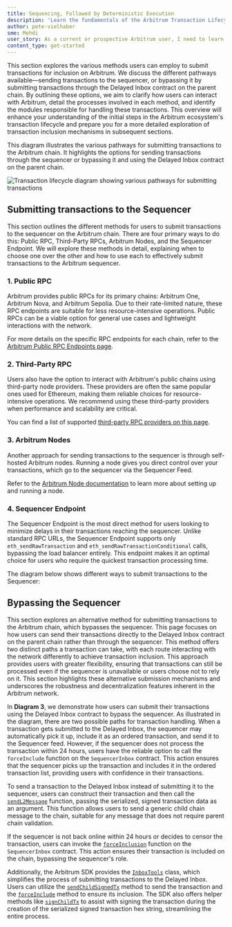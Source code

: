 ```yaml
---
title: Sequencing, Followed by Deterministic Execution
description: 'Learn the fundamentals of the Arbitrum Transaction Lifecycle, sequencing, and deterministic execution.'
author: pete-vielhaber
sme: Mehdi
user_story: As a current or prospective Arbitrum user, I need to learn more about the transaction lifecycle.
content_type: get-started
---
```


<!--import ImageZoom from '@site/src/components/ImageZoom';-->

This section explores the various methods users can employ to submit transactions for inclusion on <a data-quicklook-from="arbitrum">Arbitrum</a>. We discuss the different pathways available—sending transactions to the <a data-quicklook-from="sequencer">sequencer</a>, or bypassing it by submitting transactions through the <a data-quicklook-from="delayed-inbox">Delayed Inbox</a> contract on the <a data-quicklook-from="parent-chain">parent chain</a>. By outlining these options, we aim to clarify how users can interact with Arbitrum, detail the processes involved in each method, and identify the modules responsible for handling these transactions. This overview will enhance your understanding of the initial steps in the Arbitrum ecosystem's <a data-quicklook-from="transaction">transaction</a> lifecycle and prepare you for a more detailed exploration of transaction inclusion mechanisms in subsequent sections.

This diagram illustrates the various pathways for submitting transactions to the Arbitrum chain. It highlights the options for sending transactions through the sequencer or bypassing it and using the Delayed Inbox contract on the parent chain.

![Transaction lifecycle diagram showing various pathways for submitting transactions](/img/haw-transaction-lifecycle-interactive.svg)

## Submitting transactions to the Sequencer

This section outlines the different methods for users to submit transactions to the sequencer on the Arbitrum chain. There are four primary ways to do this: Public RPC, Third-Party RPCs, Arbitrum Nodes, and the Sequencer Endpoint. We will explore these methods in detail, explaining when to choose one over the other and how to use each to effectively submit transactions to the Arbitrum sequencer.

### 1. Public RPC
Arbitrum provides public RPCs for its primary chains: <a data-quicklook-from="arbitrum-one">Arbitrum One</a>, <a data-quicklook-from="arbitrum-nova">Arbitrum Nova</a>, and Arbitrum Sepolia. Due to their rate-limited nature, these RPC endpoints are suitable for less resource-intensive operations. Public RPCs can be a viable option for general use cases and lightweight interactions with the network.

For more details on the specific RPC endpoints for each chain, refer to the [Arbitrum Public RPC Endpoints page](https://docs.arbitrum.io/build-decentralized-apps/reference/node-providers#arbitrum-public-rpc-endpoints).

### 2. Third-Party RPC

Users also have the option to interact with Arbitrum's public chains using third-party node providers. These providers are often the same popular ones used for Ethereum, making them reliable choices for resource-intensive operations. We recommend using these third-party providers when performance and scalability are critical.

You can find a list of supported [third-party RPC providers on this page](https://docs.arbitrum.io/build-decentralized-apps/reference/node-providers#third-party-rpc-providers).

### 3. Arbitrum Nodes

Another approach for sending transactions to the sequencer is through self-hosted Arbitrum nodes. Running a node gives you direct control over your transactions, which go to the sequencer via the <a data-quicklook-from="sequencer-feed">Sequencer Feed</a>.

Refer to the [Arbitrum Node documentation](https://docs.arbitrum.io/run-arbitrum-node/overview) to learn more about setting up and running a node.

### 4. Sequencer Endpoint

The Sequencer Endpoint is the most direct method for users looking to minimize delays in their transactions reaching the sequencer. Unlike standard RPC URLs, the Sequencer Endpoint supports only `eth_sendRawTransaction` and `eth_sendRawTransactionConditional` calls, bypassing the load balancer entirely. This endpoint makes it an optimal choice for users who require the quickest transaction processing time.

The diagram below shows different ways to submit transactions to the Sequencer:

<!--<ImageZoom
  src="/img/haw-submit-tx-to-sequencer.svg"
  alt="Submit transaction to the Sequencer"
  className="img-600px"
/>-->

## Bypassing the Sequencer

This section explores an alternative method for submitting transactions to the Arbitrum chain, which bypasses the sequencer. This page focuses on how users can send their transactions directly to the Delayed Inbox contract on the parent chain rather than through the sequencer. This method offers two distinct paths a transaction can take, with each route interacting with the network differently to achieve transaction inclusion. This approach provides users with greater flexibility, ensuring that transactions can still be processed even if the sequencer is unavailable or users choose not to rely on it. This section highlights these alternative submission mechanisms and underscores the robustness and decentralization features inherent in the Arbitrum network.

In **Diagram 3**, we demonstrate how users can submit their transactions using the Delayed Inbox contract to bypass the sequencer. As illustrated in the diagram, there are two possible paths for transaction handling. When a transaction gets submitted to the Delayed Inbox, the sequencer may automatically pick it up, include it as an ordered transaction, and send it to the Sequencer feed. However, if the sequencer does not process the transaction within 24 hours, users have the reliable option to call the `forceInclude` function on the `SequencerInbox` contract. This action ensures that the sequencer picks up the transaction and includes it in the ordered transaction list, providing users with confidence in their transactions.


<!--<ImageZoom
  src="/img/haw-bypassing-the-sequencer.svg"
  alt="Bypassing the Sequencer"
  className="img-600px"
/>-->

To send a transaction to the Delayed Inbox instead of submitting it to the sequencer, users can construct their transaction and then call the [`sendL2Message`](https://github.com/OffchainLabs/nitro-contracts/blob/fbbcef09c95f69decabaced3da683f987902f3e2/src/bridge/AbsInbox.sol#L150) function, passing the serialized, signed transaction data as an argument. This function allows users to send a generic child chain message to the chain, suitable for any message that does not require parent chain validation.

If the sequencer is not back online within 24 hours or decides to censor the transaction, users can invoke the [`forceInclusion`](https://github.com/OffchainLabs/nitro-contracts/blob/fbbcef09c95f69decabaced3da683f987902f3e2/src/bridge/SequencerInbox.sol#L284) function on the `SequencerInbox` contract. This action ensures their transaction is included on the chain, bypassing the sequencer's role.

Additionally, the Arbitrum SDK provides the [`InboxTools`](https://github.com/OffchainLabs/arbitrum-sdk/blob/792a7ee3ccf09842653bc49b771671706894cbb4/src/lib/inbox/inbox.ts#L64C14-L64C24) class, which simplifies the process of submitting transactions to the Delayed Inbox. Users can utilize the [`sendChildSignedTx`](https://github.com/OffchainLabs/arbitrum-sdk/blob/792a7ee3ccf09842653bc49b771671706894cbb4/src/lib/inbox/inbox.ts#L401C16-L401C33) method to send the transaction and the [`forceInclude`](https://github.com/OffchainLabs/arbitrum-sdk/blob/792a7ee3ccf09842653bc49b771671706894cbb4/src/lib/inbox/inbox.ts#L367) method to ensure its inclusion. The SDK also offers helper methods like [`signChildTx`](https://github.com/OffchainLabs/arbitrum-sdk/blob/792a7ee3ccf09842653bc49b771671706894cbb4/src/lib/inbox/inbox.ts#L429) to assist with signing the transaction during the creation of the serialized signed transaction hex string, streamlining the entire process.
